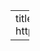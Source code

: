 ---
title       : Paquetes
description : 
attachments :
  slides_link : https://s3.amazonaws.com/assets.datacamp.com/course/teach/slides_example.pdf

---